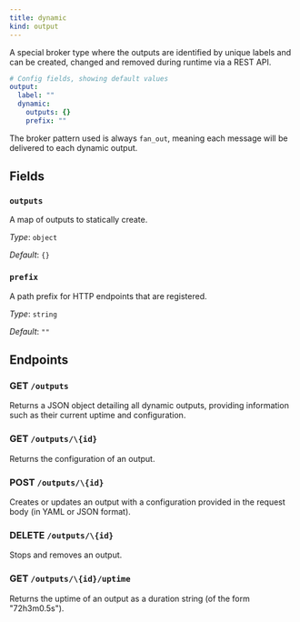 ```yaml
---
title: dynamic
kind: output
---
```


A special broker type where the outputs are identified by unique labels and can be created, changed and removed during runtime via a REST API.

```yml
# Config fields, showing default values
output:
  label: ""
  dynamic:
    outputs: {}
    prefix: ""
```

The broker pattern used is always `fan_out`, meaning each message will be delivered to each dynamic output.

## Fields

### `outputs`

A map of outputs to statically create.


*Type*: `object`

*Default*: `{}`

### `prefix`

A path prefix for HTTP endpoints that are registered.


*Type*: `string`

*Default*: `""`

## Endpoints

### GET `/outputs`

Returns a JSON object detailing all dynamic outputs, providing information such as their current uptime and configuration.

### GET `/outputs/\{id}`

Returns the configuration of an output.

### POST `/outputs/\{id}`

Creates or updates an output with a configuration provided in the request body (in YAML or JSON format).

### DELETE `/outputs/\{id}`

Stops and removes an output.

### GET `/outputs/\{id}/uptime`

Returns the uptime of an output as a duration string (of the form "72h3m0.5s").

